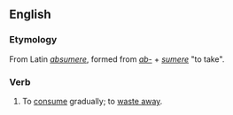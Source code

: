 ==English==
===Etymology===
From Latin ''[[absumere]]'',  formed from ''[[ab-]]'' + ''[[sumere]]'' "to take".

===Verb===
{{en-infl-reg-other-e|absum|e|}}
# {{transitive}} {{obsolete}} To [[consume]] gradually; to [[waste away]].